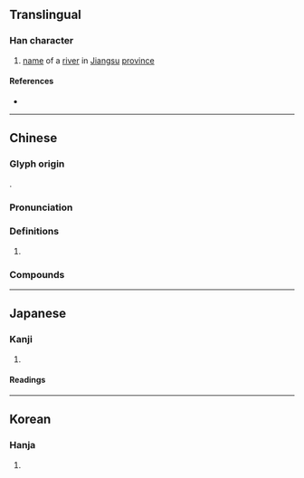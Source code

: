 {{character info/new}}
==Translingual==

===Han character===
{{Han char|rn=85|rad=水|as=08|sn=11|four=38132|canj=EDCI|ids=⿰氵松}}

# [[name]] of a [[river]] in [[Jiangsu]] [[province]]

====References====
* {{Han ref|kx=0630.090|dkj=17651|dj=1032.100|hdz=31643.010|uh=6DDE|ud=28126|bh=B253|bd=45651}}

----

==Chinese==
{{zh-forms}}

===Glyph origin===
{{Han etym}}
{{Han compound|水|alt1=氵|松|c1=s|c2=p|t1=river|ls=psc}}.

===Pronunciation===
{{zh-pron
|m=sōng
|c=sung1
|mc=y
|oc=y
|cat=
}}

===Definitions===
{{zh-hanzi}}

# {{rfdef|zh}}

===Compounds===
{{zh-der|吳淞江|淞滬之戰|淞滬鐵路|霧淞|霿淞|雺淞}}

----

==Japanese==

===Kanji===
{{ja-kanji|grade=|rs=水08}}

# {{rfdef|ja|sort=水08}}

====Readings====
{{ja-readings
|goon=しゅ
|kanon=しょう
|kun=}}

----

==Korean==

===Hanja===
{{ko-hanja|hangeul=[[송]]|eumhun=|rv=song|mr=song|y=song}}

# {{rfdef|ko|sort=水08}}